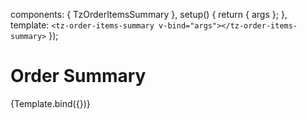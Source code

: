 

<Meta
  title="Components/Informational/Order Items Summary"
  component={TzOrderItemsSummary}
  decorators={[withDesign]}
  argTypes={{}}
/>

  components: { TzOrderItemsSummary },
  setup() {
    return { args };
  },
  template: `<tz-order-items-summary v-bind="args"></tz-order-items-summary>`
});

# Order Summary

<Canvas withSource>
  <Story
    name="Default"
    args={orderData}
    parameters={{
      design: {
        type: 'figma',
        url: 'https://www.figma.com/file/TU7n3pEHWIV5rWZUcUboOP/Ready-for-dev?node-id=1644%3A13692'
      }
    }}
    parameters={{
      chromatic: { viewports: MobileViewports }
    }}
  >
    {Template.bind({})}
  </Story>
</Canvas>

<ArgsTable story="Default" />
